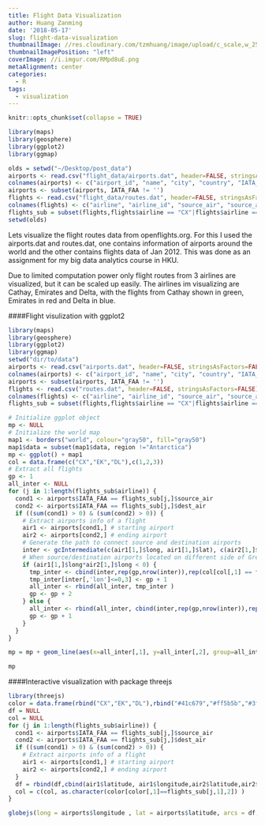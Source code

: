 ```yaml
---
title: Flight Data Visualization
author: Huang Zanming
date: '2018-05-17'
slug: flight-data-visualization
thumbnailImage: //res.cloudinary.com/tzmhuang/image/upload/c_scale,w_256/v1526556741/Screen_Shot_2018-05-17_at_7.19.18_PM.png
thumbnailImagePosition: "left"
coverImage: //i.imgur.com/RMpd8uE.png
metaAlignment: center
categories:
  - R
tags:
  - visualization
---
```


```r
knitr::opts_chunk$set(collapse = TRUE)
```

```r
library(maps)
library(geosphere)
library(ggplot2)
library(ggmap)
```

```r
olds = setwd("~/Desktop/post_data")
airports <- read.csv("flight_data/airports.dat", header=FALSE, stringsAsFactors=FALSE)
colnames(airports) <- c("airport_id", "name", "city", "country", "IATA_FAA", "ICAO", "latitude", "longitude", "altitude", "timezone", "DST")
airports <- subset(airports, IATA_FAA != '')
flights <- read.csv("flight_data/routes.dat", header=FALSE, stringsAsFactors=FALSE)
colnames(flights) <- c("airline", "airline_id", "source_air", "source_air_id", "dest_air", "dest_air_id","code_share", "stops", "equipment")
flights_sub = subset(flights,flights$airline == "CX"|flights$airline == "EK"|flights$airline == "DL" )
setwd(olds)
```


Lets visualize the flight routes data from openflights.org. For this I used the airports.dat and routes.dat, one contains information of airports around the world and the other contains flights data of Jan 2012. This was done as an assignment for my big data analytics course in HKU.

Due to limited computation power only flight routes from 3 airlines are visualized, but it can be scaled up easily. The airlines im visualizing are Cathay, Emirates and Delta, with the flights from Cathay shown in green, Emirates in red and Delta in blue.

####Flight visulization with ggplot2

```r
library(maps)
library(geosphere)
library(ggplot2)
library(ggmap)
setwd("dir/to/data")
airports <- read.csv("airports.dat", header=FALSE, stringsAsFactors=FALSE)
colnames(airports) <- c("airport_id", "name", "city", "country", "IATA_FAA", "ICAO", "latitude", "longitude", "altitude", "timezone", "DST")
airports <- subset(airports, IATA_FAA != '')
flights <- read.csv("routes.dat", header=FALSE, stringsAsFactors=FALSE)
colnames(flights) <- c("airline", "airline_id", "source_air", "source_air_id", "dest_air", "dest_air_id","code_share", "stops", "equipment")
flights_sub = subset(flights,flights$airline == "CX"|flights$airline == "EK"|flights$airline == "DL" )
```

```r
# Initialize ggplot object
mp <- NULL
# Initialize the world map
map1 <- borders("world", colour="gray50", fill="gray50")
map1$data = subset(map1$data, region !="Antarctica")
mp <- ggplot() + map1
col = data.frame(c("CX","EK","DL"),c(1,2,3))
# Extract all flights
gp <- 1
all_inter <- NULL
for (j in 1:length(flights_sub$airline)) {    
  cond1 <- airports$IATA_FAA == flights_sub[j,]$source_air
  cond2 <- airports$IATA_FAA == flights_sub[j,]$dest_air
  if ((sum(cond1) > 0) & (sum(cond2) > 0)) {
    # Extract airports info of a flight
    air1 <- airports[cond1,] # starting airport
    air2 <- airports[cond2,] # ending airport
    # Generate the path to connect source and destination airports
    inter <- gcIntermediate(c(air1[1,]$long, air1[1,]$lat), c(air2[1,]$long, air2[1,]$lat), n=100, addStartEnd=TRUE)
    # When source/destination airports located on different side of Greenwich, split the path into two
    if (air1[1,]$long*air2[1,]$long < 0) {
      tmp_inter <- cbind(inter,rep(gp,nrow(inter)),rep(col[col[,1] == flights_sub[j,]$airline,2],nrow(inter)))
      tmp_inter[inter[,'lon']<=0,3] <- gp + 1
      all_inter <- rbind(all_inter, tmp_inter )
      gp <- gp + 2
    } else {
      all_inter <- rbind(all_inter, cbind(inter,rep(gp,nrow(inter)),rep(col[col[,1] == flights_sub[j,]$airline,2],nrow(inter))))
      gp <- gp + 1
    }
  }
}

mp = mp + geom_line(aes(x=all_inter[,1], y=all_inter[,2], group=all_inter[,3],color=as.factor(all_inter[,4])), lwd=0.1)+scale_color_manual(values = c( "1" = "#41c679","2" = "#ff5b5b","3" = "#3f8cff"),guide = FALSE) 

mp
```

####Interactive visualization with package threejs
```r
library(threejs)
color = data.frame(rbind("CX","EK","DL"),rbind("#41c679","#ff5b5b","#3f8cff"))
df = NULL
col = NULL
for (j in 1:length(flights_sub$airline)) {    
  cond1 <- airports$IATA_FAA == flights_sub[j,]$source_air
  cond2 <- airports$IATA_FAA == flights_sub[j,]$dest_air
  if ((sum(cond1) > 0) & (sum(cond2) > 0)) {
    # Extract airports info of a flight
    air1 <- airports[cond1,] # starting airport
    air2 <- airports[cond2,] # ending airport
  }
  df = rbind(df,cbind(air1$latitude, air1$longitude,air2$latitude,air2$longitude))
  col = c(col, as.character(color[color[,1]==flights_sub[j,1],2]) )
}

globejs(long = airports$longitude , lat = airports$latitude, arcs = df, arcsColor = col , color = "white", value = 2)
```
